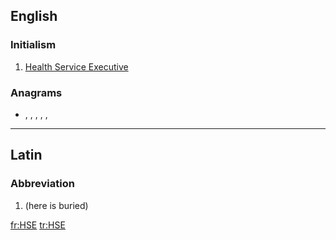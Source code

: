 {{also|hse}}
==English==

===Initialism===
{{en-initialism}}

# {{lb|en|Ireland}} [[w:Health Service Executive|Health Service Executive]]

===Anagrams===
* {{l|en|esh}}, {{l|en|he's}}, {{l|en|(s)he}}, {{l|en|SHE}}, {{l|en|s/he}}, {{l|en|she}}

----

==Latin==

===Abbreviation===
{{rfc-header|Abbreviation}}
{{head|la|abbreviation}}

# {{abbreviation of|[[hic]] [[sepultus]] [[est]]|lang=la|nodot=1}} (here is buried)

[[fr:HSE]]
[[tr:HSE]]